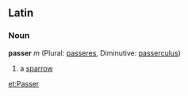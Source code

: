 ==Latin==
===Noun===
'''passer''' ''m'' (Plural: [[passeres]], Diminutive: [[passerculus]])

#a [[sparrow]]

[[et:Passer]]